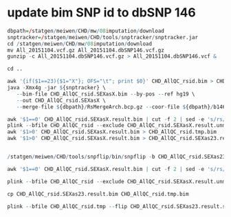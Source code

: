 # update bim SNP id to dbSNP 146

```r

dbpath=/statgen/meiwen/CHD/mw/08imputation/download
snptracker=/statgen/meiwen/CHD/tools/snptracker/snptracker.jar
cd /statgen/meiwen/CHD/mw/08imputation/download
mv All_20151104.vcf.gz All_20151104.dbSNP146.vcf.gz
gunzip -c All_20151104.dbSNP146.vcf.gz > All_20151104.dbSNP146.vcf &

cd ..

awk '{if($1==23){$1="X"}; OFS="\t"; print $0}' CHD_AllQC_rsid.bim > CHD_AllQC_rsid.SEXasX.bim
java -Xmx4g -jar ${snptracker} \
   --bim-file CHD_AllQC_rsid.SEXasX.bim --by-pos --ref hg19 \
   --out CHD_AllQC_rsid.SEXasX \
   --merge-file ${dbpath}/RsMergeArch.bcp.gz --coor-file ${dbpath}/b146_SNPChrPosOnRef_105.bcp.gz --hist-file ${dbpath}/SNPHistory.bcp.gz 2>&1 > snptrack.log

awk '$1==0' CHD_AllQC_rsid.SEXasX.result.bim | cut -f 2 | sed -e 's/rs//g' > CHD_AllQC_rsid.SEXasX.result.unmapped.list
plink --bfile CHD_AllQC_rsid --exclude CHD_AllQC_rsid.SEXasX.result.unmapped.list --make-bed --out CHD_AllQC_rsid.tmp
awk '$1>0' CHD_AllQC_rsid.SEXasX.result.bim > CHD_AllQC_rsid.tmp.bim
awk '$1>0' CHD_AllQC_rsid.SEXasX.result.bim > CHD_AllQC_rsid.SEXas23.result.bim


/statgen/meiwen/CHD/tools/snpflip/bin/snpflip -b CHD_AllQC_rsid.SEXas23.result.bim -f $dbpath/human_g1k_v37.fasta -o CHD_AllQC_rsid.SEXas23.result.snpflip_output 

awk '$1==0' CHD_AllQC_rsid.SEXasX.result.bim | cut -f 2 | sed -e 's/rs//g' > CHD_AllQC_rsid.SEXasX.result.unmapped.list

plink --bfile CHD_AllQC_rsid --exclude CHD_AllQC_rsid.SEXasX.result.unmapped.list --make-bed --out CHD_AllQC_rsid.tmp

cp CHD_AllQC_rsid.SEXas23.result.bim CHD_AllQC_rsid.tmp.bim

plink --bfile CHD_AllQC_rsid.tmp --flip CHD_AllQC_rsid.SEXas23.result.snpflip_output.reverse --make-bed --out CHD_AllQC_rsid.fliped

```
